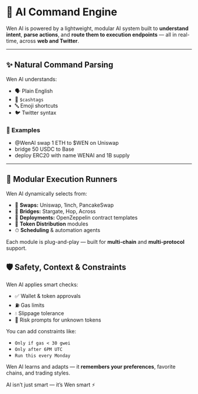 # 🧠 AI Command Engine

Wen AI is powered by a lightweight, modular AI system built to **understand intent**, **parse actions**, and **route them to execution endpoints** — all in real-time, across **web and Twitter**.

---

## ✨ Natural Command Parsing

Wen AI understands:

- 🗣 Plain English
- 💸 `$cashtags`
- 🔤 Emoji shortcuts
- 🐦 Twitter syntax

### 📌 Examples
- @WenAI swap 1 ETH to $WEN on Uniswap
- bridge 50 USDC to Base
- deploy ERC20 with name WENAI and 1B supply

---

## 🧩 Modular Execution Runners

Wen AI dynamically selects from:

- 💱 **Swaps:** Uniswap, 1inch, PancakeSwap  
- 🌉 **Bridges:** Stargate, Hop, Across  
- 🧬 **Deployments:** OpenZeppelin contract templates  
- 🎁 **Token Distribution** modules  
- ⏱ **Scheduling** & automation agents  

Each module is plug-and-play — built for **multi-chain** and **multi-protocol** support.


## 🛡️ Safety, Context & Constraints

Wen AI applies smart checks:

- ✅ Wallet & token approvals  
- ⛽ Gas limits  
- 💧 Slippage tolerance  
- 🛑 Risk prompts for unknown tokens  

You can add constraints like:

- `Only if gas < 30 gwei`
- `Only after 6PM UTC`
- `Run this every Monday`

Wen AI learns and adapts — it **remembers your preferences**, favorite chains, and trading styles.



AI isn’t just smart — it’s Wen smart ⚡
